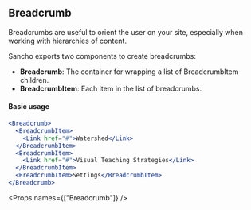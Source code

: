 
<SEO title="Button" />

<Container>
<Article sidebar={[
  { id: 'Breadcrumb', name: 'Breadcrumb' },
  { id: 'Basic usage', name: 'Basic usage' },
  { id: 'Props', name: 'Props' }
]}>

# Breadcrumb

Breadcrumbs are useful to orient the user on your site, especially when working with hierarchies of content.

Sancho exports two components to create breadcrumbs:

- **Breadcrumb**: The container for wrapping a list of BreadcrumbItem children.
- **BreadcrumbItem**: Each item in the list of breadcrumbs.

#### Basic usage

```jsx
<Breadcrumb>
  <BreadcrumbItem>
    <Link href="#">Watershed</Link>
  </BreadcrumbItem>
  <BreadcrumbItem>
    <Link href="#">Visual Teaching Strategies</Link>
  </BreadcrumbItem>
  <BreadcrumbItem>Settings</BreadcrumbItem>
</Breadcrumb>
```

<Props names={["Breadcrumb"]} />

</Article>
</Container>
